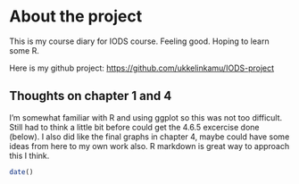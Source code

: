 # About the project

This is my course diary for IODS course. Feeling good. Hoping to learn some R.

Here is my github project: <https://github.com/ukkelinkamu/IODS-project>

## Thoughts on chapter 1 and 4

I'm somewhat familiar with R and using ggplot so this was not too difficult. Still had to think a little bit before could get the 4.6.5 excercise done (below). I also did like the final graphs in chapter 4, maybe could have some ideas from here to my own work also. R markdown is great way to approach this I think.

```r
date()

```





